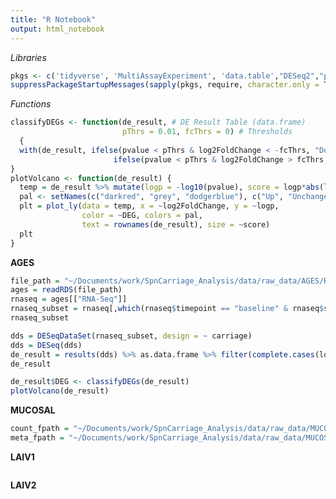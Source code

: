 ```yaml
---
title: "R Notebook"
output: html_notebook
---
```


*Libraries*

```r
pkgs <- c('tidyverse', 'MultiAssayExperiment', 'data.table',"DESeq2","plotly")
suppressPackageStartupMessages(sapply(pkgs, require, character.only = T))
```

*Functions*

```r
classifyDEGs <- function(de_result, # DE Result Table (data.frame)
                         pThrs = 0.01, fcThrs = 0) # Thresholds
  {
  with(de_result, ifelse(pvalue < pThrs & log2FoldChange < -fcThrs, "Down",
                       ifelse(pvalue < pThrs & log2FoldChange > fcThrs, "Up","Unchanged")))
}
plotVolcano <- function(de_result) {
  temp = de_result %>% mutate(logp = -log10(pvalue), score = logp*abs(log2FoldChange))
  pal <- setNames(c("darkred", "grey", "dodgerblue"), c("Up", "Unchanged", 'Down'))
  plt = plot_ly(data = temp, x = ~log2FoldChange, y = ~logp,
                color = ~DEG, colors = pal, 
                text = rownames(de_result), size = ~score)
  plt
}
```

**AGES**

```r
file_path = "~/Documents/work/SpnCarriage_Analysis/data/raw_data/AGES/Robj/AGES_studyObj.rds"
ages = readRDS(file_path)
rnaseq = ages[["RNA-Seq"]]
rnaseq_subset = rnaseq[,which(rnaseq$timepoint == "baseline" & rnaseq$sex == "F")]
rnaseq_subset
```

```r
dds = DESeqDataSet(rnaseq_subset, design = ~ carriage)
dds = DESeq(dds)
de_result = results(dds) %>% as.data.frame %>% filter(complete.cases(log2FoldChange))
de_result
```

```r
de_result$DEG <- classifyDEGs(de_result)
plotVolcano(de_result)
```

**MUCOSAL**

```r
count_fpath = "~/Documents/work/SpnCarriage_Analysis/data/raw_data/MUCOSAL/rnaseq/PILOT_rnaseq_data.tsv"
meta_fpath = "~/Documents/work/SpnCarriage_Analysis/data/raw_data/MUCOSAL/rnaseq/PILOT_rnaseq_meta.tsv"
```

**LAIV1**

```r

```

**LAIV2**

